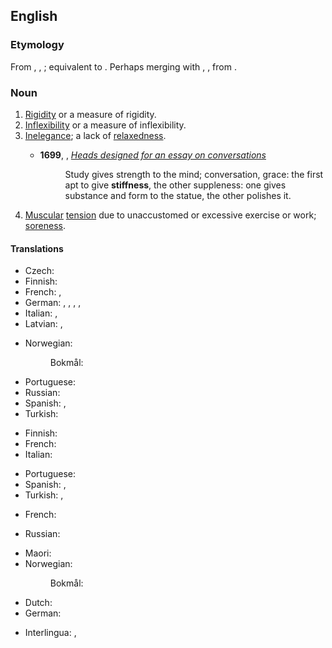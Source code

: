 ==English==

===Etymology===
From {{inh|en|enm|stiffenes}}, {{m|enm|styffenesse}}, {{m|enm|styfnesse}}; equivalent to {{suffix|en|stiff|ness}}. Perhaps merging with {{cog|enm|stithnesse}}, {{m|enm|stithnysse}}, from {{der|en|ang|stīþness|t=stiffness}}.

===Noun===
{{en-noun|~|es}}

# [[rigidity|Rigidity]] or a measure of rigidity.
# [[inflexibility|Inflexibility]] or a measure of inflexibility.
# [[inelegance|Inelegance]]; a lack of [[relaxedness]].
#: {{ux|en|His '''stiffness''' hampered the conversation.}}
#* '''1699''', {{w|Sir William Temple, 1st Baronet|William Temple}}, ''[http://essays.quotidiana.org/temple/heads_for_conversation/ Heads designed for an essay on conversations]''
#*: Study gives strength to the mind; conversation, grace: the first apt to give '''stiffness''', the other suppleness: one gives substance and form to the statue, the other polishes it.
# [[muscular|Muscular]] [[tension]] due to unaccustomed or excessive exercise or work; [[soreness]].

====Translations====
{{trans-top|rigidity}}
* Czech: {{t+|cs|ztuhlost|f}}
* Finnish: {{t+|fi|jäykkyys}}
* French: {{t+|fr|rigidité}}, {{t+|fr|raideur}}
* German: {{t+|de|Erstarrung|f}}, {{t+|de|Starre|f}}, {{t|de|Steife|f}}, {{t+|de|Steifigkeit|f}}, {{t|de|Steifheit|f}}
* Italian: {{t+|it|rigidezza|f}}, {{t+|it|rigidità|f}}
* Latvian: {{t|lv|stingums|m}}, {{t|lv|stīvums|m}}
{{trans-mid}}
* Norwegian:
*: Bokmål: {{t|nb|stivhet|m|f}}
* Portuguese: {{t+|pt|rigidez|f}}
* Russian: {{t+|ru|жёсткость}}
* Spanish: {{t+|es|rigidez|f}}, {{t+|es|tiesura|f}}
* Turkish: {{t+|tr|katılık}}
{{trans-bottom}}

{{trans-top|inflexibility}}
* Finnish: {{t+|fi|taipumattomuus}}
* French: {{t+|fr|inflexibilité}}
* Italian: {{t|it|inflessibilità|f}}
{{trans-mid}}
* Portuguese: {{t+|pt|rigidez|f}}
* Spanish: {{t+|es|rigidez|f}}, {{t+|es|inflexibilidad|f}}
* Turkish: {{t+|tr|direngenlik}}, {{t+|tr|inatçılık}}
{{trans-bottom}}

{{trans-top|inelegance; lack of relaxedness}}
* French: {{t+|fr|raideur}}
{{trans-mid}}
* Russian: {{t+|ru|чо́порность}}
{{trans-bottom}}

{{trans-top|muscular tension}}
* Maori: {{t|mi|uhu}}
* Norwegian:
*: Bokmål: {{t|nb|stivhet|m|f}}
{{trans-mid}}
{{trans-bottom}}

{{checktrans-top}}
* Dutch: {{t-check|nl|Stijfheid}}
* German: {{t-check|de|Steifheit}}
{{trans-mid}}
* Interlingua: {{t-check|ia|rigiditate}}, {{t-check|ia|inflexibilitate}}
{{trans-bottom}}